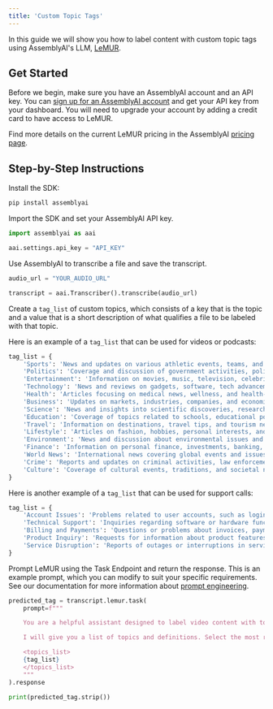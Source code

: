 ```yaml
---
title: 'Custom Topic Tags'
---
```



In this guide we will show you how to label content with custom topic tags using AssemblyAI's LLM, [LeMUR](https://www.assemblyai.com/docs/lemur/examples). 

## Get Started

Before we begin, make sure you have an AssemblyAI account and an API key. You can [sign up for an AssemblyAI account](https://www.assemblyai.com/app) and get your API key from your dashboard. You will need to upgrade your account by adding a credit card to have access to LeMUR.

Find more details on the current LeMUR pricing in the AssemblyAI [pricing page](https://www.assemblyai.com/pricing).

## Step-by-Step Instructions

Install the SDK:


```bash
pip install assemblyai
```

Import the SDK and set your AssemblyAI API key.


```python
import assemblyai as aai

aai.settings.api_key = "API_KEY"
```

Use AssemblyAI to transcribe a file and save the transcript.


```python
audio_url = "YOUR_AUDIO_URL"

transcript = aai.Transcriber().transcribe(audio_url)
```

Create a `tag_list` of custom topics, which consists of a key that is the topic and a value that is a short description of what qualifies a file to be labeled with that topic. 

Here is an example of a `tag_list` that can be used for videos or podcasts:


```python
tag_list = {
    'Sports': 'News and updates on various athletic events, teams, and sports personalities.',
    'Politics': 'Coverage and discussion of government activities, policies, and political events.',
    'Entertainment': 'Information on movies, music, television, celebrities, and arts.',
    'Technology': 'News and reviews on gadgets, software, tech advancements, and trends.',
    'Health': 'Articles focusing on medical news, wellness, and health-related topics.',
    'Business': 'Updates on markets, industries, companies, and economic trends.',
    'Science': 'News and insights into scientific discoveries, research, and innovations.',
    'Education': 'Coverage of topics related to schools, educational policies, and learning.',
    'Travel': 'Information on destinations, travel tips, and tourism news.',
    'Lifestyle': 'Articles on fashion, hobbies, personal interests, and daily life.',
    'Environment': 'News and discussion about environmental issues and sustainability.',
    'Finance': 'Information on personal finance, investments, banking, and economic news.',
    'World News': 'International news covering global events and issues.',
    'Crime': 'Reports and updates on criminal activities, law enforcement, and legal cases.',
    'Culture': 'Coverage of cultural events, traditions, and societal norms.'
}
```

Here is another example of a `tag_list` that can be used for support calls:


```python
tag_list = {
    'Account Issues': 'Problems related to user accounts, such as login difficulties or account access.',
    'Technical Support': 'Inquiries regarding software or hardware functionality and troubleshooting.',
    'Billing and Payments': 'Questions or problems about invoices, payments, or subscription plans.',
    'Product Inquiry': 'Requests for information about product features, capabilities, or availability.',
    'Service Disruption': 'Reports of outages or interruptions in service performance or availability.'
}
```

Prompt LeMUR using the Task Endpoint and return the response. This is an example prompt, which you can modify to suit your specific requirements. See our documentation for more information about [prompt engineering](https://www.assemblyai.com/docs/lemur/improving-your-prompt).


```python
predicted_tag = transcript.lemur.task(
    prompt=f"""

    You are a helpful assistant designed to label video content with topic tags.

    I will give you a list of topics and definitions. Select the most relevant topic from the list. Return your selection and nothing else.

    <topics_list>
    {tag_list}
    </topics_list>
    """
).response

print(predicted_tag.strip())
```
